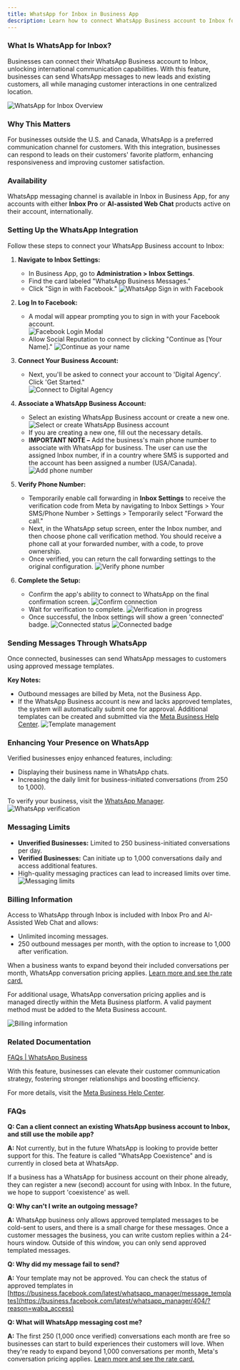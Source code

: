 ```yaml
---
title: WhatsApp for Inbox in Business App
description: Learn how to connect WhatsApp Business account to Inbox for international communication capabilities in the Business App.
---
```


### What Is WhatsApp for Inbox? 

Businesses can connect their WhatsApp Business account to Inbox, unlocking international communication capabilities. With this feature, businesses can send WhatsApp messages to new leads and existing customers, all while managing customer interactions in one centralized location.

![WhatsApp for Inbox Overview](./img/inbox/whatsapp_image_1.png)

### Why This Matters

For businesses outside the U.S. and Canada, WhatsApp is a preferred communication channel for customers. With this integration, businesses can respond to leads on their customers' favorite platform, enhancing responsiveness and improving customer satisfaction.

### Availability

WhatsApp messaging channel is available in Inbox in Business App, for any accounts with either **Inbox Pro** or **AI-assisted Web Chat** products active on their account, internationally.

### Setting Up the WhatsApp Integration

Follow these steps to connect your WhatsApp Business account to Inbox:

1. **Navigate to Inbox Settings:**
   - In Business App, go to **Administration > Inbox Settings**.
   - Find the card labeled "WhatsApp Business Messages."
   - Click "Sign in with Facebook." 
     ![WhatsApp Sign in with Facebook](./img/inbox/whatsapp_image_2.png)

2. **Log In to Facebook:**
   - A modal will appear prompting you to sign in with your Facebook account.  
     ![Facebook Login Modal](./img/inbox/whatsapp_image_3.png)
   - Allow Social Reputation to connect by clicking "Continue as [Your Name]." 
     ![Continue as your name](./img/inbox/whatsapp_image_4.png)

3. **Connect Your Business Account:**
   - Next, you'll be asked to connect your account to 'Digital Agency'. Click 'Get Started."  
     ![Connect to Digital Agency](./img/inbox/whatsapp_image_5.png)

4. **Associate a WhatsApp Business Account:**
   - Select an existing WhatsApp Business account or create a new one. 
     ![Select or create WhatsApp Business account](./img/inbox/whatsapp_image_6.png)
   - If you are creating a new one, fill out the necessary details.
   - **IMPORTANT NOTE –** Add the business's main phone number to associate with WhatsApp for business. The user can use the assigned Inbox number, if in a country where SMS is supported and the account has been assigned a number (USA/Canada). 
     ![Add phone number](./img/inbox/whatsapp_image_7.png)

5. **Verify Phone Number:**
   - Temporarily enable call forwarding in **Inbox Settings** to receive the verification code from Meta by navigating to Inbox Settings > Your SMS/Phone Number > Settings > Temporarily select "Forward the call."
   - Next, in the WhatsApp setup screen, enter the Inbox number, and then choose phone call verification method. You should receive a phone call at your forwarded number, with a code, to prove ownership.
   - Once verified, you can return the call forwarding settings to the original configuration. 
     ![Verify phone number](./img/inbox/whatsapp_image_8.png)

6. **Complete the Setup:**
   - Confirm the app's ability to connect to WhatsApp on the final confirmation screen. 
     ![Confirm connection](./img/inbox/whatsapp_image_9.png)
   - Wait for verification to complete. 
     ![Verification in progress](./img/inbox/whatsapp_image_10.png)
   - Once successful, the Inbox settings will show a green 'connected' badge. 
     ![Connected status](./img/inbox/whatsapp_image_11.png)
     ![Connected badge](./img/inbox/whatsapp_image_12.png)

### Sending Messages Through WhatsApp

Once connected, businesses can send WhatsApp messages to customers using approved message templates.

**Key Notes:**

- Outbound messages are billed by Meta, not the Business App.
- If the WhatsApp Business account is new and lacks approved templates, the system will automatically submit one for approval. Additional templates can be created and submitted via the [Meta Business Help Center](https://business.facebook.com/latest/whatsapp_manager/). 
  ![Template management](./img/inbox/whatsapp_image_13.png)

### Enhancing Your Presence on WhatsApp

Verified businesses enjoy enhanced features, including:

- Displaying their business name in WhatsApp chats.
- Increasing the daily limit for business-initiated conversations (from 250 to 1,000).

To verify your business, visit the [WhatsApp Manager](https://business.facebook.com/latest/whatsapp_manager/). 
![WhatsApp verification](./img/inbox/whatsapp_image_14.png)

### Messaging Limits

- **Unverified Businesses:** Limited to 250 business-initiated conversations per day.
- **Verified Businesses:** Can initiate up to 1,000 conversations daily and access additional features.
- High-quality messaging practices can lead to increased limits over time. 
  ![Messaging limits](./img/inbox/whatsapp_image_15.png)

### Billing Information

Access to WhatsApp through Inbox is included with Inbox Pro and AI-Assisted Web Chat and allows:

- Unlimited incoming messages.
- 250 outbound messages per month, with the option to increase to 1,000 after verification.

When a business wants to expand beyond their included conversations per month, WhatsApp conversation pricing applies. [Learn more and see the rate card.](https://developers.facebook.com/docs/whatsapp/pricing#rate-cards)

For additional usage, WhatsApp conversation pricing applies and is managed directly within the Meta Business platform. A valid payment method must be added to the Meta Business account.

![Billing information](./img/inbox/whatsapp_image_16.png)

### Related Documentation

[FAQs | WhatsApp Business](https://business.whatsapp.com/resources/faq)

With this feature, businesses can elevate their customer communication strategy, fostering stronger relationships and boosting efficiency.

For more details, visit the [Meta Business Help Center](https://business.facebook.com/latest/whatsapp_manager/).

### FAQs

**Q: Can a client connect an existing WhatsApp business account to Inbox, and still use the mobile app?**

**A:** Not currently, but in the future WhatsApp is looking to provide better support for this. The feature is called "WhatsApp Coexistence" and is currently in closed beta at WhatsApp.

If a business has a WhatsApp for business account on their phone already, they can register a new (second) account for using with Inbox. In the future, we hope to support 'coexistence' as well.

**Q: Why can't I write an outgoing message?**

**A:** WhatsApp business only allows approved templated messages to be cold-sent to users, and there is a small charge for these messages. Once a customer messages the business, you can write custom replies within a 24-hours window. Outside of this window, you can only send approved templated messages.

**Q: Why did my message fail to send?**

**A:** Your template may not be approved. You can check the status of approved templates in [https://business.facebook.com/latest/whatsapp_manager/message_templates](https://business.facebook.com/latest/whatsapp_manager/404/?reason=waba_access)

**Q: What will WhatsApp messaging cost me?**

**A:** The first 250 (1,000 once verified) conversations each month are free so businesses can start to build experiences their customers will love. When they're ready to expand beyond 1,000 conversations per month, Meta's conversation pricing applies. [Learn more and see the rate card.](https://developers.facebook.com/docs/whatsapp/pricing#rate-cards)